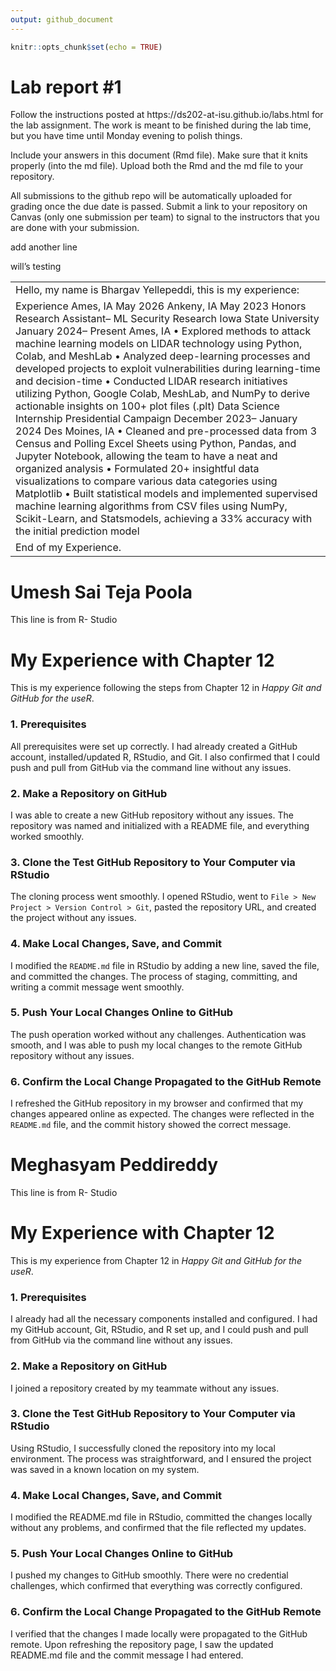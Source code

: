 ```yaml
---
output: github_document
---
```


<!-- README.md is generated from README.Rmd. Please edit the README.Rmd file -->


```r
knitr::opts_chunk$set(echo = TRUE)
```

# Lab report #1

Follow the instructions posted at https://ds202-at-isu.github.io/labs.html for the lab assignment. The work is meant to be finished during the lab time, but you have time until Monday evening to polish things.

Include your answers in this document (Rmd file). Make sure that it knits properly (into the md file). Upload both the Rmd and the md file to your repository.  

All submissions to the github repo will be automatically uploaded for grading once the due date is passed.
Submit a link to your repository on Canvas (only one submission per team) to signal to the instructors that you are done with your submission.

add another line

will's testing

------------------------------------------------------------------------------------------------------------------------------------------------
Hello, my name is Bhargav Yellepeddi, this is my experience:

Experience
 Ames, IA
 May 2026
 Ankeny, IA
 May 2023
 Honors Research Assistant– ML Security Research
 Iowa State University
 January 2024– Present
 Ames, IA
 • Explored methods to attack machine learning models on LIDAR technology using Python, Colab, and MeshLab
 • Analyzed deep-learning processes and developed projects to exploit vulnerabilities during learning-time and
 decision-time
 • Conducted LIDAR research initiatives utilizing Python, Google Colab, MeshLab, and NumPy to derive actionable
 insights on 100+ plot files (.plt)
 Data Science Internship
 Presidential Campaign
 December 2023– January 2024
 Des Moines, IA
 • Cleaned and pre-processed data from 3 Census and Polling Excel Sheets using Python, Pandas, and Jupyter
 Notebook, allowing the team to have a neat and organized analysis
 • Formulated 20+ insightful data visualizations to compare various data categories using Matplotlib
 • Built statistical models and implemented supervised machine learning algorithms from CSV files using NumPy,
 Scikit-Learn, and Statsmodels, achieving a 33% accuracy with the initial prediction model

 End of my Experience. 
 ----------------------------------------------------------------------------------------------------------------------------------------------
 
# **Umesh Sai Teja Poola**
This line is from R- Studio

# My Experience with Chapter 12

This is my experience following the steps from Chapter 12 in *Happy Git and GitHub for the useR*.

### 1. Prerequisites

All prerequisites were set up correctly. I had already created a GitHub account, installed/updated R, RStudio, and Git. I also confirmed that I could push and pull from GitHub via the command line without any issues.

### 2. Make a Repository on GitHub

I was able to create a new GitHub repository without any issues. The repository was named and initialized with a README file, and everything worked smoothly.

### 3. Clone the Test GitHub Repository to Your Computer via RStudio

The cloning process went smoothly. I opened RStudio, went to `File > New Project > Version Control > Git`, pasted the repository URL, and created the project without any issues.

### 4. Make Local Changes, Save, and Commit

I modified the `README.md` file in RStudio by adding a new line, saved the file, and committed the changes. The process of staging, committing, and writing a commit message went smoothly.

### 5. Push Your Local Changes Online to GitHub

The push operation worked without any challenges. Authentication was smooth, and I was able to push my local changes to the remote GitHub repository without any issues.

### 6. Confirm the Local Change Propagated to the GitHub Remote

I refreshed the GitHub repository in my browser and confirmed that my changes appeared online as expected. The changes were reflected in the `README.md` file, and the commit history showed the correct message.


# Meghasyam Peddireddy

This line is from R- Studio

# My Experience with Chapter 12

This is my experience from Chapter 12 in *Happy Git and GitHub for the useR*.

### 1. Prerequisites

I already had all the necessary components installed and configured. I had my GitHub account, Git, RStudio, and R set up, and I could push and pull from GitHub via the command line without any issues.

### 2. Make a Repository on GitHub

I joined a repository created by my teammate without any issues.

### 3. Clone the Test GitHub Repository to Your Computer via RStudio

Using RStudio, I successfully cloned the repository into my local environment. The process was straightforward, and I ensured the project was saved in a known location on my system.

### 4. Make Local Changes, Save, and Commit

I modified the README.md file in RStudio, committed the changes locally without any problems, and confirmed that the file reflected my updates.

### 5. Push Your Local Changes Online to GitHub

I pushed my changes to GitHub smoothly. There were no credential challenges, which confirmed that everything was correctly configured.

### 6. Confirm the Local Change Propagated to the GitHub Remote

I verified that the changes I made locally were propagated to the GitHub remote. Upon refreshing the repository page, I saw the updated README.md file and the commit message I had entered.



